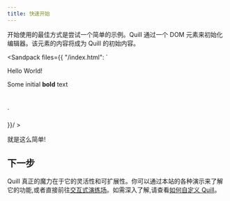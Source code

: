 ```yaml
---
title: 快速开始
---
```


开始使用的最佳方式是尝试一个简单的示例。Quill 通过一个 DOM 元素来初始化编辑器。该元素的内容将成为 Quill 的初始内容。

  <Sandpack files={{
  "/index.html":  `
<!-- Include stylesheet -->
<link href="{{site.cdn}}/quill.snow.css" rel="stylesheet" />

<!-- Create the editor container -->
<div id="editor">
  <p>Hello World!</p>
  <p>Some initial <strong>bold</strong> text</p>
  <p><br /></p>
</div>

<!-- Include the Quill library -->
<script src="{{site.cdn}}/quill.js"></script>

<!-- Initialize Quill editor -->
<script>
  const quill = new Quill('#editor', {
    theme: 'snow'
  });
</script>`

  }}/ >

就是这么简单!

## 下一步

Quill 真正的魔力在于它的灵活性和可扩展性。你可以通过本站的各种演示来了解它的功能,或者直接前往[交互式演练场](/playground/)。如需深入了解,请查看[如何自定义 Quill](/guides/how-to-customize-quill/)。
